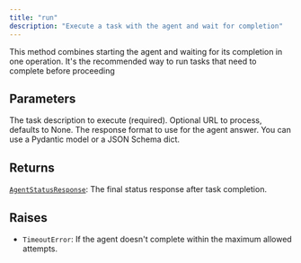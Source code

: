 ```yaml
---
title: "run"
description: "Execute a task with the agent and wait for completion"
---
```


This method combines starting the agent and waiting for its completion in one operation. It's the recommended way to run tasks that need to complete before proceeding


## Parameters

<ParamField path="task" type="str" required>
  The task description to execute (required).
</ParamField>

<ParamField path="url" type="str | None">
  Optional URL to process, defaults to None.
</ParamField>

<ParamField path="response_format" type="type[pydantic.main.BaseModel] | None">
  The response format to use for the agent answer. You can use a Pydantic model or a JSON Schema dict.
</ParamField>

## Returns

[`AgentStatusResponse`](../misc/agentstatusresponse): The final status response after task completion.

## Raises

- `TimeoutError`: If the agent doesn't complete within the maximum allowed attempts.
